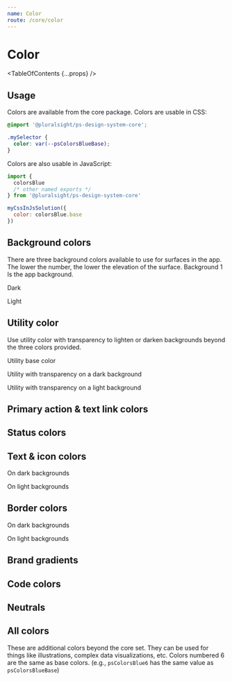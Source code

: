 ```yaml
---
name: Color
route: /core/color
---
```



# Color

<TableOfContents {...props} />

## Usage

Colors are available from the core package. Colors are usable in CSS:

```css
@import '@pluralsight/ps-design-system-core';

.mySelector {
  color: var(--psColorsBlueBase);
}
```

Colors are also usable in JavaScript:

```javascript noRender startExpanded
import {
  colorsBlue
  /* other named exports */
} from '@pluralsight/ps-design-system-core'

myCssInJsSolution({
  color: colorsBlue.base
})
```

## Background colors

There are three background colors available to use for surfaces in the app. The lower the number, the lower the elevation of the surface.  Background 1 Is the app background.

Dark

<Colors id="backgroundDark" />

Light

<Colors id="backgroundLight" />

## Utility color

Use utility color with transparency to lighten or darken backgrounds beyond the three colors provided.

Utility base color
      
<Colors id="utilityBase" />

Utility with transparency on a dark background

<Colors id="utilityDarkBg" />

Utility with transparency on a light background

<Colors id="utilityLightBg" />

## Primary action & text link colors

<Colors id="primaryActionBg" />

<Colors id="primaryActionText" />

## Status colors

<Colors id="status" />

## Text & icon colors

On dark backgrounds

<Colors id="textIconDark" />

On light backgrounds

<Colors id="textIconLight" />

## Border colors

On dark backgrounds

<Colors id="borderDark" />

On light backgrounds

<Colors id="borderLight" />

## Brand gradients

<Colors id="brand" />

## Code colors

<Colors id="code" />

## Neutrals

<Colors id="neutrals" />

## All colors

These are additional colors beyond the core set. They can be used for things like illustrations, complex data visualizations, etc. Colors numbered 6 are the same as base colors. (e.g., `psColorsBlue6` has the same value as `psColorsBlueBase`)

<Colors id="blue" />

<Colors id="teal" />

<Colors id="green" />

<Colors id="lime" />

<Colors id="yellow" />

<Colors id="orange" />

<Colors id="red" />

<Colors id="pink" />

<Colors id="purple" />

